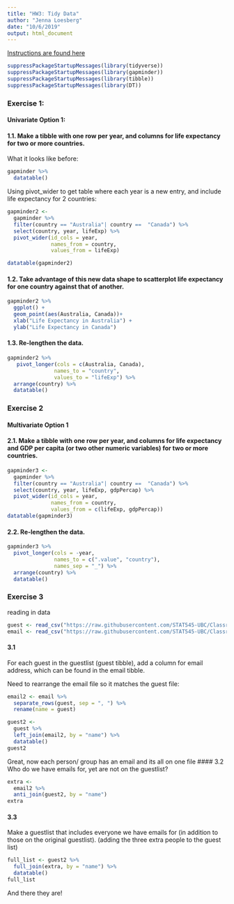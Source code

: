 ```yaml
---
title: "HW3: Tidy Data"
author: "Jenna Loesberg"
date: "10/6/2019"
output: html_document
---
```


[Instructions are found here](https://stat545.stat.ubc.ca/evaluation/hw04/hw04/)

```r
suppressPackageStartupMessages(library(tidyverse)) 
suppressPackageStartupMessages(library(gapminder))
suppressPackageStartupMessages(library(tibble))
suppressPackageStartupMessages(library(DT))
```

### Exercise 1:
#### Univariate Option 1:
#### 1.1. Make a tibble with one row per year, and columns for life expectancy for two or more countries.

What it looks like before:
```r
gapminder %>% 
  datatable()
```

Using pivot_wider to get table where each year is a new entry, and include life expectancy for 2 countries:
```r
gapminder2 <- 
  gapminder %>% 
  filter(country == "Australia"| country ==  "Canada") %>% 
  select(country, year, lifeExp) %>% 
  pivot_wider(id_cols = year,
              names_from = country,
              values_from = lifeExp)

datatable(gapminder2)

```

#### 1.2. Take advantage of this new data shape to scatterplot life expectancy for one country against that of another.

```r
gapminder2 %>% 
  ggplot() +
  geom_point(aes(Australia, Canada))+
  xlab("Life Expectancy in Australia") +
  ylab("Life Expectancy in Canada")
```


#### 1.3. Re-lengthen the data.

```r
gapminder2 %>% 
   pivot_longer(cols = c(Australia, Canada),
               names_to = "country",
               values_to = "lifeExp") %>% 
  arrange(country) %>% 
  datatable()
```


### Exercise 2
#### Multivariate Option 1
#### 2.1. Make a tibble with one row per year, and columns for life expectancy and GDP per capita (or two other numeric variables) for two or more countries.

```r
gapminder3 <- 
  gapminder %>% 
  filter(country == "Australia"| country ==  "Canada") %>% 
  select(country, year, lifeExp, gdpPercap) %>% 
  pivot_wider(id_cols = year,
              names_from = country,
              values_from = c(lifeExp, gdpPercap))
datatable(gapminder3)
```

#### 2.2. Re-lengthen the data.
```r
gapminder3 %>% 
  pivot_longer(cols = -year,
               names_to = c(".value", "country"),
               names_sep = "_") %>%
  arrange(country) %>% 
  datatable()
```
###  Exercise 3
reading in data
```r
guest <- read_csv("https://raw.githubusercontent.com/STAT545-UBC/Classroom/master/data/wedding/attend.csv")
email <- read_csv("https://raw.githubusercontent.com/STAT545-UBC/Classroom/master/data/wedding/emails.csv")
```

#### 3.1
For each guest in the guestlist (guest tibble), add a column for email address, which can be found in the email tibble.

Need to rearrange the email file so it matches the guest file:
```r
email2 <- email %>%
  separate_rows(guest, sep = ", ") %>%
  rename(name = guest)

guest2 <- 
  guest %>% 
  left_join(email2, by = "name") %>% 
  datatable()
guest2
```
Great, now each person/ group has an email and its all on one file
#### 3.2
Who do we have emails for, yet are not on the guestlist?
```r

extra <- 
  email2 %>%
  anti_join(guest2, by = "name")
extra
```

#### 3.3
Make a guestlist that includes everyone we have emails for (in addition to those on the original guestlist). (adding the three extra people to the guest list)
```r
full_list <- guest2 %>%
  full_join(extra, by = "name") %>% 
  datatable()
full_list
```
And there they are!
